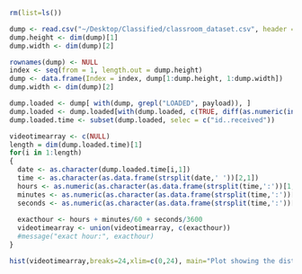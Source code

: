```r

rm(list=ls())

dump <- read.csv("~/Desktop/Classified/classroom_dataset.csv", header = TRUE, sep ='\t')
dump.height <- dim(dump)[1]
dump.width <- dim(dump)[2]

rownames(dump) <- NULL
index <- seq(from = 1, length.out = dump.height)
dump <- data.frame(Index = index, dump[1:dump.height, 1:dump.width])
dump.width <- dim(dump)[2]

dump.loaded <- dump[ with(dump, grepl("LOADED", payload)), ]
dump.loaded <- dump.loaded[with(dump.loaded, c(TRUE, diff(as.numeric(interaction(remote_addr))) != 0)), ]
dump.loaded.time <- subset(dump.loaded, selec = c("id..received"))

videotimearray <- c(NULL)
length = dim(dump.loaded.time)[1]
for(i in 1:length)
{
  date <- as.character(dump.loaded.time[i,1])
  time <- as.character(as.data.frame(strsplit(date,' '))[2,1])
  hours <- as.numeric(as.character(as.data.frame(strsplit(time,':'))[1,1]))
  minutes <- as.numeric(as.character(as.data.frame(strsplit(time,':'))[2,1]))
  seconds <- as.numeric(as.character(as.data.frame(strsplit(time,':'))[3,1]))
  
  exacthour <- hours + minutes/60 + seconds/3600
  videotimearray <- union(videotimearray, c(exacthour))
  #message("exact hour:", exacthour)
}

hist(videotimearray,breaks=24,xlim=c(0,24), main="Plot showing the distribution of study time for students", col="skyblue", xlab="Time Of Day", ylab="Frequency", border="blue")

```